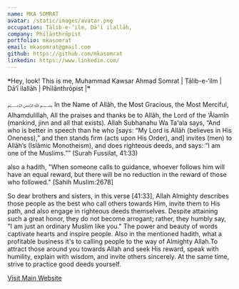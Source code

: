 ```yaml
---
name: MKA SOMRAT
avatar: /static/images/avatar.png
occupation: Ṭālib-e-‘ilm, Dā‘ī ilallāh,
company: Phīlānthrōpist
portfolio: mkasomrat
email: mkasomrat@gmail.com
github: https://github.com/mkasomrat
linkedin: https://www.linkedin.com/
---
```



❝Hey, look! This is me, Muhammad Kawsar Ahmad Somrat | Ṭālib-e-‘ilm | Dā‘ī ilallāh | Phīlānthrōpist |❞


﷽
In the Name of Allâh, the Most Gracious, the Most Merciful, Alhamdulillah, All the praises and thanks be to Allâh, the Lord of the ‘Âlamîn (mankind, jinn and all that exists). Allah Subhanahu Wa Ta'ala says, “And who is better in speech than he who [says: “My Lord is Allâh (believes in His Oneness),” and then stands firm (acts upon His Order), and] invites (men) to Allâh’s (Islâmic Monotheism), and does righteous deeds, and says: “I am one of the Muslims.”” (Surah Fussilat, 41:33)

also a hadith, "When someone calls to guidance, whoever follows him will have an equal reward, but there will be no reduction in the reward of those who followed." [Sahih Muslim:2678]

So dear brothers and sisters, in this verse [41:33], Allah Almighty describes those people as the best who call others towards Him, invite them to His path, and also engage in righteous deeds themselves. Despite attaining such a great honor, they do not become arrogant; rather, they humbly say, "I am just an ordinary Muslim like you." The power and beauty of words captivate hearts and inspire people. Also in the mentioned hadith, what a profitable business it's to calling people to the way of Almighty Allah.To attract those around you towards Allah and seek His reward, speak with humility, explain with wisdom, and invite others sincerely. At the same time, strive to practice good deeds yourself.

 [Visit Main Website](https://www.mkasomrat.github.io)
